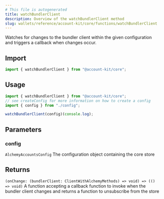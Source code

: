 ```yaml
---
# This file is autogenerated
title: watchBundlerClient
description: Overview of the watchBundlerClient method
slug: wallets/reference/account-kit/core/functions/watchBundlerClient
---
```


Watches for changes to the bundler client within the given configuration and triggers a callback when changes occur.

## Import

```ts
import { watchBundlerClient } from "@account-kit/core";
```

## Usage

```ts
import { watchBundlerClient } from "@account-kit/core";
// see createConfig for more information on how to create a config
import { config } from "./config";

watchBundlerClient(config)(console.log);
```

## Parameters

### config

`AlchemyAccountsConfig`
The configuration object containing the core store

## Returns

`(onChange: (bundlerClient: ClientWithAlchemyMethods) => void) => (() => void)`
A function accepting a callback function to invoke when the bundler client changes and returns a function to unsubscribe from the store
